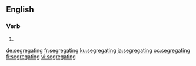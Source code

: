 ==English==

===Verb===
{{head|en|present participle}}

# {{present participle of|segregate|lang=en|nocat=1}}

[[de:segregating]]
[[fr:segregating]]
[[ku:segregating]]
[[ja:segregating]]
[[oc:segregating]]
[[fi:segregating]]
[[vi:segregating]]